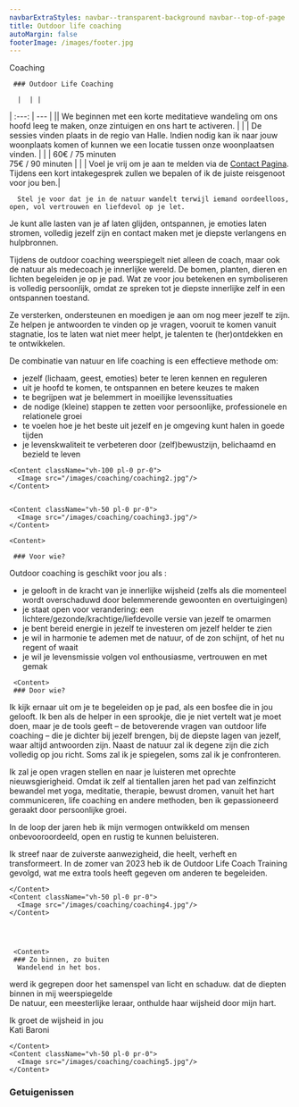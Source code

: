 ```yaml
---
navbarExtraStyles: navbar--transparent-background navbar--top-of-page
title: Outdoor life coaching
autoMargin: false
footerImage: /images/footer.jpg
---
```

<Section>  
  <ContentWithBackground src="/images/coaching/coaching1.jpg" className="vh-100 w-100">
  <SectionFooter className="text--light text--emphasized">
      Coaching
    </SectionFooter>
  </ContentWithBackground>
  
</Section>

<Section className="section--auto-margin pt-3 pb-3">  
      <Content>

     ### Outdoor Life Coaching

      |  | |
| :---: | --- |
|<ThemeIcon/>| We beginnen met een korte meditatieve wandeling om ons hoofd leeg te maken, onze zintuigen en ons hart te activeren. |
| <LocationIcon/> | De sessies vinden plaats in de regio van Halle. Indien nodig kan ik naar jouw woonplaats komen of kunnen we een locatie tussen onze woonplaatsen vinden. | 
| <MoneyIcon/> | 60€ / 75 minuten <br/> 75€ / 90 minuten
 | 
| <BellIcon/> | Voel je vrij om je aan te melden via de [Contact Pagina](/contact). <br/> Tijdens een kort intakegesprek zullen we bepalen of ik de juiste reisgenoot voor jou ben.| 
<br/>

      Stel je voor dat je in de natuur wandelt terwijl iemand oordeelloos, open, vol vertrouwen en liefdevol op je let.  
Je kunt alle lasten van je af laten glijden, ontspannen, je emoties laten stromen, volledig jezelf zijn en contact maken met je diepste verlangens en hulpbronnen.

Tijdens de outdoor coaching weerspiegelt niet alleen de coach, maar ook de natuur als medecoach je innerlijke wereld. De bomen, planten, dieren en lichten begeleiden je op je pad. Wat ze voor jou betekenen en symboliseren is volledig persoonlijk, omdat ze spreken tot je diepste innerlijke zelf in een ontspannen toestand.

Ze versterken, ondersteunen en moedigen je aan om nog meer jezelf te zijn.
Ze helpen je antwoorden te vinden op je vragen, vooruit te komen vanuit stagnatie, los te laten wat niet meer helpt,
je talenten te (her)ontdekken en te ontwikkelen.

De combinatie van natuur en life coaching is een effectieve methode om:
- jezelf (lichaam, geest, emoties) beter te leren kennen en reguleren
- uit je hoofd te komen, te ontspannen en betere keuzes te maken
- te begrijpen wat je belemmert in moeilijke levenssituaties 
- de nodige (kleine) stappen te zetten voor persoonlijke, professionele en relationele groei 
- te voelen hoe je het beste uit jezelf en je omgeving kunt halen in goede tijden
- je levenskwaliteit te verbeteren door (zelf)bewustzijn, belichaamd en bezield te leven 

</Content>

    <Content className="vh-100 pl-0 pr-0">
      <Image src="/images/coaching/coaching2.jpg"/>
    </Content>


    <Content className="vh-50 pl-0 pr-0">
      <Image src="/images/coaching/coaching3.jpg"/>
    </Content>

    <Content>

     ### Voor wie?    

Outdoor coaching is geschikt voor jou als : 
- je gelooft in de kracht van je innerlijke wijsheid (zelfs als die momenteel wordt overschaduwd door belemmerende gewoonten en overtuigingen)
- je staat open voor verandering: een lichtere/gezonde/krachtige/liefdevolle versie van jezelf te omarmen
- je bent bereid energie in jezelf te investeren om jezelf helder te zien
- je wil in harmonie te ademen met de natuur, of de zon schijnt, of het nu regent of waait
- je wil je levensmissie volgen vol enthousiasme, vertrouwen en met gemak
</Content>

     <Content>
     ### Door wie?
      
Ik kijk ernaar uit om je te begeleiden op je pad, als een bosfee die in jou gelooft. Ik ben als de helper in een sprookje, die je niet vertelt wat je moet doen, maar je de tools geeft – de betoverende vragen van outdoor life coaching – die je dichter bij jezelf brengen, bij de diepste lagen van jezelf, waar altijd antwoorden zijn.
Naast de natuur zal ik degene zijn die zich volledig op jou richt. Soms zal ik je spiegelen, soms zal ik je confronteren.

Ik zal je open vragen stellen en naar je luisteren met oprechte nieuwsgierigheid.
Omdat ik zelf al tientallen jaren het pad van zelfinzicht bewandel met yoga, meditatie, therapie, bewust dromen, vanuit het hart communiceren, life coaching en andere methoden, ben ik gepassioneerd geraakt door persoonlijke groei.

In de loop der jaren heb ik mijn vermogen ontwikkeld om mensen onbevooroordeeld, open en rustig te kunnen beluisteren.

Ik streef naar de zuiverste aanwezigheid, die heelt, verheft en transformeert.
In de zomer van 2023 heb ik de Outdoor Life Coach Training gevolgd, wat me extra tools heeft gegeven om anderen te begeleiden.


    </Content>
    <Content className="vh-50 pl-0 pr-0">
      <Image src="/images/coaching/coaching4.jpg"/>
    </Content>
    

  

     <Content>
     ### Zo binnen, zo buiten
      Wandelend in het bos. 
werd ik gegrepen door het samenspel van licht en schaduw. 
dat de diepten binnen in mij weerspiegelde  
De natuur, een meesterlijke leraar, onthulde haar wijsheid door mijn hart.

 
Ik groet de wijsheid in jou  
Kati Baroni




    </Content>
    <Content className="vh-50 pl-0 pr-0">
      <Image src="/images/coaching/coaching5.jpg"/>
    </Content>


</Section>



<Section className="pb-3">  
  

  <Content className="w-100 section__content--auto-margin">
     <h3>Getuigenissen</h3>       
     <Carousel ContentWithBackgroundImageName="" folderNameWithMdxFiles="coaching-testimonial"/>   
  </Content>
</Section>